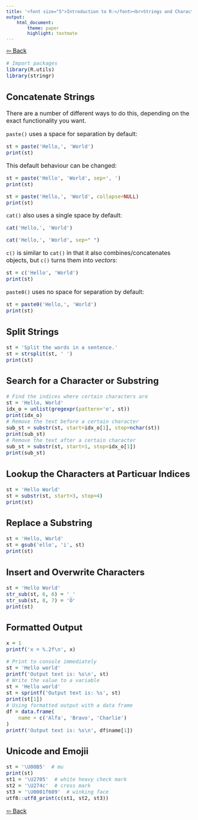 ```yaml
---
title: '<font size="5">Introduction to R:</font><br>Strings and Characters'
output:
    html_document:
        theme: paper
        highlight: textmate
---
```

<font size="3">
[⇦ Back](../../R.html)

```r
# Import packages
library(R.utils)
library(stringr)
```

## Concatenate Strings
There are a number of different ways to do this, depending on the exact functionality you want.

`paste()` uses a space for separation by default:
```r
st = paste('Hello,', 'World')
print(st)
```

This default behaviour can be changed:
```r
st = paste('Hello', 'World', sep=', ')
print(st)

st = paste('Hello,', 'World', collapse=NULL)
print(st)
```

`cat()` also uses a single space by default:
```r
cat('Hello,', 'World')

cat('Hello,', 'World', sep=" ")
```

`c()` is similar to `cat()` in that it also combines/concatenates objects, but `c()` turns them into *vectors*:
```r
st = c('Hello', 'World')
print(st)
```

`paste0()` uses no space for separation by default:
```r
st = paste0('Hello,', 'World')
print(st)
```

## Split Strings

```r
st = 'Split the words in a sentence.'
st = strsplit(st, ' ')
print(st)
```

## Search for a Character or Substring

```r
# Find the indices where certain characters are
st = 'Hello, World'
idx_o = unlist(gregexpr(pattern='o', st))
print(idx_o)
# Remove the text before a certain character
sub_st = substr(st, start=idx_o[1], stop=nchar(st))
print(sub_st)
# Remove the text after a certain character
sub_st = substr(st, start=1, stop=idx_o[1])
print(sub_st)
```

## Lookup the Characters at Particuar Indices

```r
st = 'Hello World'
st = substr(st, start=3, stop=4)
print(st)
```

## Replace a Substring

```r
st = 'Hello, World'
st = gsub('ello', 'i', st)
print(st)
```

## Insert and Overwrite Characters

```r
st = 'Hello World'
str_sub(st, 6, 6) = '_'
str_sub(st, 8, 7) = 'O'
print(st)
```

## Formatted Output

```r
x = 1
printf('x = %.2f\n', x)

# Print to console immediately
st = 'Hello world'
printf('Output text is: %s\n', st)
# Write the value to a variable
st = 'Hello world'
st = sprintf('Output text is: %s', st)
print(st[1])
# Using formatted output with a data frame
df = data.frame(
    name = c('Alfa', 'Bravo', 'Charlie')
)
printf('Output text is: %s\n', df$name[1])
```

## Unicode and Emojii

```r
st = '\U00B5'  # mu
print(st)
st1 = '\U2705'  # white heavy check mark
st2 = '\U274c'  # cross mark
st3 = '\U0001f609'  # winking face
utf8::utf8_print(c(st1, st2, st3))
```

[⇦ Back](../../R.html)

</font>
